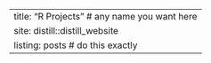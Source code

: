 ---
title: "R Projects"  # any name you want here
site: distill::distill_website
listing: posts # do this exactly
---